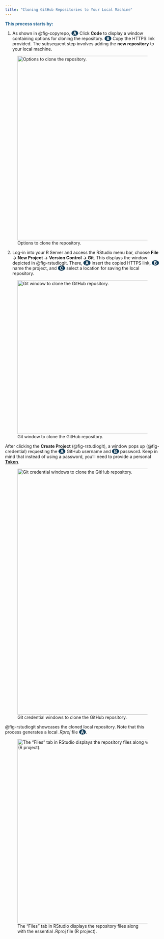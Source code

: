 ```yaml
---
title: "Cloning GitHub Repositories to Your Local Machine"
---
```

[This process starts by:]{style="color: #2E6B96; font-weight: bold;"}

1. As shown in @fig-copyrepo, [[-]{style="color: #143D59"}A[-]{style="color: #143D59"}]{style="color: white; font-weight: bold; background-color: #143D59; border-radius: 50%;"} Click **Code** to display a window containing options for cloning the repository. [[-]{style="color: #143D59"}B[-]{style="color: #143D59"}]{style="color: white; font-weight: bold; background-color: #143D59; border-radius: 50%;"} Copy the HTTPS link provided. The subsequent step involves adding the **new repository** to your local machine.


![Options to clone the repository.](images/copyrepo.svg){#fig-copyrepo .absolute top=160px left=500px width="600"}

<!-- 

:::{style="position: absolute; left: 950em; top: 2640em; height: 35em; width: 35em; border:0px solid #004aad; padding: 0px; padding-left: 0px; box-shadow: 0px 0px 0px 0px #85929e; border-radius: 5px;"}
<div class="numberCircle">A</div>
:::

:::{style="position: absolute; left: 800px; top: 175px; height: 35px; width: 145px; border:2px solid #004a6f; padding: 0px; padding-left: 0px; box-shadow: 0px 0px 0px 0px #85929e; border-radius: 5px;"}
:::



:::{style="position: absolute; left: 920px; top: 320px; height: 35px; width: 35px; border:0px solid #004aad; padding: 0px; padding-left: 0px; box-shadow: 0px 0px 0px 0px #85929e; border-radius: 5px;"}
<div class="numberCircle">B</div>
:::


:::{style="position: absolute; left: 580px; top: 320px; height: 35px; width: 330px; border:2px solid #004a6f; padding: 0px; padding-left: 0px; box-shadow: 0px 0px 0px 0px #85929e; border-radius: 5px;"}
:::
-->

2. Log-in into your R Server and access the RStudio menu bar, choose **File $\rightarrow$ New Project $\rightarrow$ Version Control $\rightarrow$ Git**. This displays the window depicted in @fig-rstudiogit. There, [[-]{style="color: #143D59"}A[-]{style="color: #143D59"}]{style="color: white; font-weight: bold; background-color: #143D59; border-radius: 50%;"} insert the copied HTTPS link, [[-]{style="color: #143D59"}B[-]{style="color: #143D59"}]{style="color: white; font-weight: bold; background-color: #143D59; border-radius: 50%;"} name the project, and [[-]{style="color: #143D59"}C[-]{style="color: #143D59"}]{style="color: white; font-weight: bold; background-color: #143D59; border-radius: 50%;"} select a location for saving the local repository.


![Git window to clone the GitHub repository.](images/rstudiogit.svg){#fig-rstudiogit .absolute top=160px left=500px width="500"}

<!--

:::{style="position: absolute; left: 600px; top: 705px; height: 35px; width: 35px; border:0px solid #004aad; padding: 0px; padding-left: 0px; box-shadow: 0px 0px 0px 0px #85929e; border-radius: 5px;"}
<div class="numberCircleSmall">A</div>
:::

:::{style="position: absolute; left: 600px; top: 745px; height: 35px; width: 35px; border:0px solid #004aad; padding: 0px; padding-left: 0px; box-shadow: 0px 0px 0px 0px #85929e; border-radius: 5px;"}
<div class="numberCircleSmall">B</div>
:::

:::{style="position: absolute; left: 600px; top: 780px; height: 35px; width: 35px; border:0px solid #004aad; padding: 0px; padding-left: 0px; box-shadow: 0px 0px 0px 0px #85929e; border-radius: 5px;"}
<div class="numberCircleSmall">C</div>
:::


-->

After clicking the **Create Project** (@fig-rstudiogit), a window pops up (@fig-credential) requesting the [[-]{style="color: #143D59"}A[-]{style="color: #143D59"}]{style="color: white; font-weight: bold; background-color: #143D59; border-radius: 50%;"} GitHub username and [[-]{style="color: #143D59"}B[-]{style="color: #143D59"}]{style="color: white; font-weight: bold; background-color: #143D59; border-radius: 50%;"} password. Keep in mind that instead of using a password, you'll need to provide a personal [**Token**](https://docs.github.com/en/enterprise-server@3.8/authentication/keeping-your-account-and-data-secure/managing-your-personal-access-tokens).

![Git credential windows to clone the GitHub repository.](images/credential.svg){#fig-credential .absolute top=160px left=500px width="800"}


@fig-rstudiogit showcases the cloned local repository. Note that this process generates a local _.Rproj_ file [[-]{style="color: #143D59"}A[-]{style="color: #143D59"}]{style="color: white; font-weight: bold; background-color: #143D59; border-radius: 50%;"}. 


![The "Files" tab in RStudio displays the repository files along with the essential .Rproj file (R project).](images/rprojgeneration.svg){#fig-rstudiogit .absolute top=160px left=500px width="600"}





